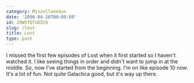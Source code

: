 ```yaml
---
category: Miscellaneous
date: '2006-04-26T00:00:00'
id: 20WSfQfUGSC6
slug: /lost
title: Lost
type: post
---
```


I missed the first few episodes of Lost when it first started so I
haven't watched it. I like seeing things in order and didn't want
to jump in at the middle. So, now I've started from the beginning.
I'm on like episode 10 now. It's a lot of fun. Not quite Galactica
good, but it's way up there.